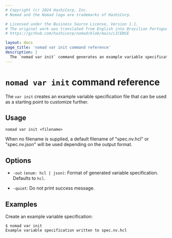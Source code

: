 ```yaml
---
# Copyright (c) 2024 HashiCorp, Inc.
# Nomad and the Nomad logo are trademarks of HashiCorp.

# Licensed under the Business Source License, Version 1.1.
# The original work was translated from English into Brazilian Portuguese.
# https://github.com/hashicorp/nomad/blob/main/LICENSE

layout: docs
page_title: 'nomad var init command reference'
description: |
  The `nomad var init` command generates an example variable specification that you can customize for your Nomad variables.
---
```


# `nomad var init` command reference

The `var init` creates an example variable specification file that can be used
as a starting point to customize further.

## Usage

```plaintext
nomad var init <filename>
```

When no filename is supplied, a default filename of "spec.nv.hcl" or
"spec.nv.json" will be used depending on the output format.

## Options

- `-out` `(enum: hcl | json)`: Format of generated variable
  specification. Defaults to `hcl`.

- `-quiet`: Do not print success message.

## Examples

Create an example variable specification:

```shell-session
$ nomad var init
Example variable specification written to spec.nv.hcl
```
